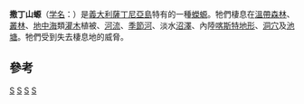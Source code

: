 {{Speciesbox
| taxon = Euproctus platycephalus
| image = Euproctus platycephalus01.jpg
| status = EN
| status_system = IUCN3.1
| status_ref = <ref name=iucn>{{IUCN2009|assessors=Antonio Romano, Roberto Sindaco, Franco Andreone, Roberta Lecis, Paul Edgar, Benedikt Schmidt, Claudia Corti|year=2008|title=Euproctus platycephalus|id=8371|downloaded=2009-09-14}}</ref>
| binomial_authority = ([[Johann_Ludwig_Christian_Gravenhorst|Gravenhorst]], 1829)
| synonyms = }}

'''撒丁山螈'''（[[学名|学名]]：''{{lang|la|Euproctus platycephalus}}''）是[[義大利|義大利]][[薩丁尼亞島|薩丁尼亞島]]特有的一種[[蠑螈|蠑螈]]。牠們棲息在[[溫帶|溫帶]][[森林|森林]]、[[叢林|叢林]]、[[地中海|地中海]]類[[灌木|灌木]]植被、[[河流|河流]]、[[季節河|季節河]]、淡水[[沼澤|沼澤]]、內陸[[喀斯特地形|喀斯特地形]]、[[洞穴|洞穴]]及[[池塘|池塘]]。牠們受到失去棲息地的威脅。

==參考==
{{commons category|Euproctus platycephalus}}
{{reflist}}

{{Taxonbar}}
[[Category:1829年描述的动物|S]]
[[Category:山螈屬|S]]
[[Category:義大利動物|S]]
[[Category:歐洲兩棲動物|S]]